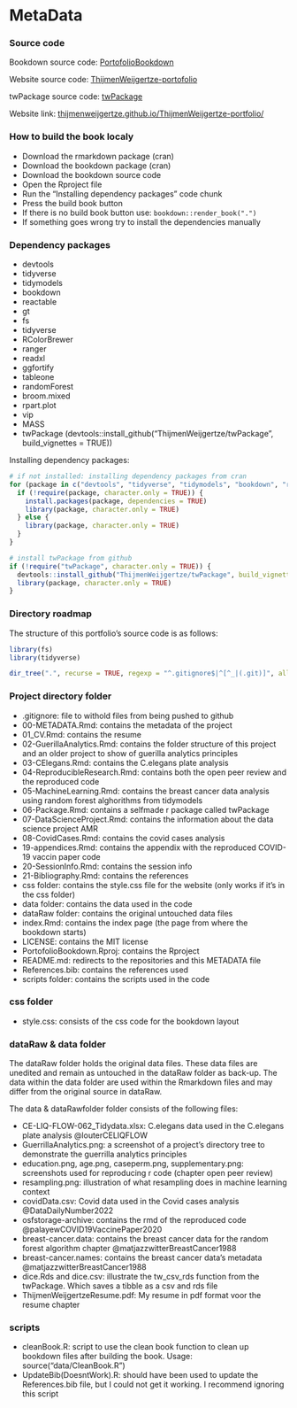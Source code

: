 # MetaData {#00}

### Source code {-}

Bookdown source code: [PortofolioBookdown](https://github.com/ThijmenWeijgertze/PortofolioBookdown)

Website source code: [ThijmenWeijgertze-portofolio](https://github.com/ThijmenWeijgertze/ThijmenWeijgertze-portfolio)

twPackage source code: [twPackage](https://github.com/ThijmenWeijgertze/twPackage)

Website link: [thijmenweijgertze.github.io/ThijmenWeijgertze-portfolio/](https://thijmenweijgertze.github.io/ThijmenWeijgertze-portfolio/)

### How to build the book localy {-}

- Download the rmarkdown package (cran)
- Download the bookdown package (cran)
- Download the bookdown source code
- Open the Rproject file
- Run the "Installing dependency packages" code chunk
- Press the build book button
- If there is no build book button use: `bookdown::render_book(".")`
- If something goes wrong try to install the dependencies manually

### Dependency packages {-}

-   devtools
-   tidyverse
-   tidymodels
-   bookdown
-   reactable
-   gt
-   fs
-   tidyverse
-   RColorBrewer
-   ranger
-   readxl
-   ggfortify
-   tableone
-   randomForest
-   broom.mixed
-   rpart.plot
-   vip
-   MASS
-   twPackage (devtools::install_github("ThijmenWeijgertze/twPackage", build_vignettes = TRUE))

Installing dependency packages:
```r
# if not installed: installing dependency packages from cran
for (package in c("devtools", "tidyverse", "tidymodels", "bookdown", "reactable", "gt", "fs", "tidyverse", "RColorBrewer", "ranger", "readxl", "ggfortify", "tableone", "randomForest", "broom.mixed", "rpart.plot", "vip", "MASS")) {
  if (!require(package, character.only = TRUE)) {
    install.packages(package, dependencies = TRUE)
    library(package, character.only = TRUE)
  } else {
    library(package, character.only = TRUE)
  }
}

# install twPackage from github
if (!require("twPackage", character.only = TRUE)) {
  devtools::install_github("ThijmenWeijgertze/twPackage", build_vignettes = TRUE)
  library(package, character.only = TRUE)
}
```

### Directory roadmap {-}

The structure of this portfolio's source code is as follows:

```r
library(fs)
library(tidyverse)

dir_tree(".", recurse = TRUE, regexp = "^.gitignore$|^[^_|(.git)]", all = TRUE)
```

### Project directory folder

- .gitignore: file to withold files from being pushed to github
- 00-METADATA.Rmd: contains the metadata of the project
- 01_CV.Rmd: contains the resume
- 02-GuerillaAnalytics.Rmd: contains the folder structure of this project and an older project to show of guerilla analytics principles
- 03-CElegans.Rmd: contains the C.elegans plate analysis
- 04-ReproducibleResearch.Rmd: contains both the open peer review and the reproduced code
- 05-MachineLearning.Rmd: contains the breast cancer data analysis using random forest alghorithms from tidymodels
- 06-Package.Rmd: contains a selfmade r package called twPackage
- 07-DataScienceProject.Rmd: contains the information about the data science project AMR
- 08-CovidCases.Rmd: contains the covid cases analysis
- 19-appendices.Rmd: contains the appendix with the reproduced COVID-19 vaccin paper code
- 20-SessionInfo.Rmd: contains the session info
- 21-Bibliography.Rmd: contains the references
- css folder: contains the style.css file for the website (only works if it's in the css folder)
- data folder: contains the data used in the code
- dataRaw folder: contains the original untouched data files
- index.Rmd: contains the index page (the page from where the bookdown starts)
- LICENSE: contains the MIT license
- PortofolioBookdown.Rproj: contains the Rproject 
- README.md: redirects to the repositories and this METADATA file
- References.bib: contains the references used
- scripts folder: contains the scripts used in the code

### css folder {-}

- style.css: consists of the css code for the bookdown layout

### dataRaw & data folder {-}

<p class="justify">The dataRaw folder holds the original data files. These data files are unedited and remain as untouched in the dataRaw folder as back-up. The data within the data folder are used within the Rmarkdown files and may differ from the original source in dataRaw.<p> 

The data & dataRawfolder folder consists of the following files:

- CE-LIQ-FLOW-062_Tidydata.xlsx: C.elegans data used in the C.elegans plate analysis @louterCELIQFLOW
- GuerrillaAnalytics.png: a screenshot of a project's directory tree to demonstrate the guerrilla analytics principles 
- education.png, age.png, caseperm.png, supplementary.png: screenshots used for reproducing r code (chapter open peer review)
- resampling.png: illustration of what resampling does in machine learning context
- covidData.csv: Covid data used in the Covid cases analysis @DataDailyNumber2022
- osfstorage-archive: contains the rmd of the reproduced code @palayewCOVID19VaccinePaper2020
- breast-cancer.data: contains the breast cancer data for the random forest algorithm chapter @matjazzwitterBreastCancer1988
- breast-cancer.names: contains the breast cancer data's metadata @matjazzwitterBreastCancer1988
- dice.Rds and dice.csv: illustrate the tw_csv_rds function from the twPackage. Which saves a tibble as a csv and rds file
- ThijmenWeijgertzeResume.pdf: My resume in pdf format voor the resume chapter

### scripts {-}

- cleanBook.R: script to use the clean book function to clean up bookdown files after building the book. Usage: source("data/CleanBook.R")
- UpdateBib(DoesntWork).R: should have been used to update the References.bib file, but I could not get it working. I recommend ignoring this script
